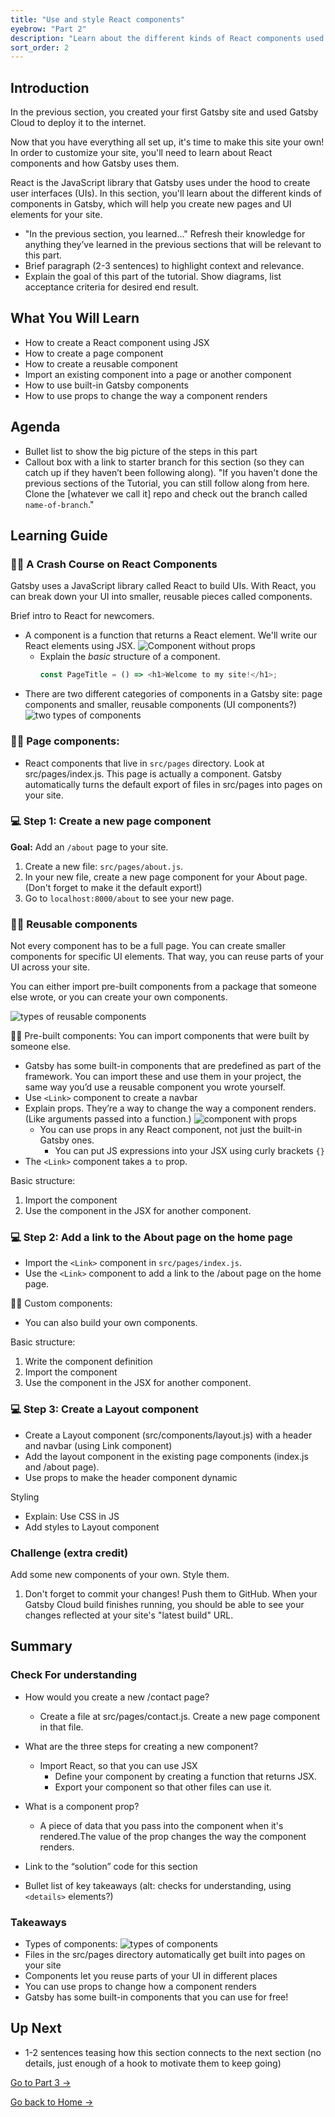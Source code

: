 ```yaml
---
title: "Use and style React components"
eyebrow: "Part 2"
description: "Learn about the different kinds of React components used in a Gatsby site. You'll also learn how to style components using CSS in JS."
sort_order: 2
---
```



<H2>Introduction</H2>

In the previous section, you created your first Gatsby site and used Gatsby Cloud to deploy it to the internet.

Now that you have everything all set up, it's time to make this site your own! In order to customize your site, you'll need to learn about React components and how Gatsby uses them.

<Calloutbox>
  React is the JavaScript library that Gatsby uses under the hood to create user
  interfaces (UIs). In this section, you'll learn about the different kinds of
  components in Gatsby, which will help you create new pages and UI elements for
  your site.
</Calloutbox>

- "In the previous section, you learned..." Refresh their knowledge for anything they’ve learned in the previous sections that will be relevant to this part.
- Brief paragraph (2-3 sentences) to highlight context and relevance.
- Explain the goal of this part of the tutorial. Show diagrams, list acceptance criteria for desired end result.

<H2>What You Will Learn</H2>

- How to create a React component using JSX
- How to create a page component
- How to create a reusable component
- Import an existing component into a page or another component
- How to use built-in Gatsby components
- How to use props to change the way a component renders

<H2>Agenda</H2>

- Bullet list to show the big picture of the steps in this part
- Callout box with a link to starter branch for this section (so they can catch up if they haven’t been following along). "If you haven't done the previous sections of the Tutorial, you can still follow along from here. Clone the [whatever we call it] repo and check out the branch called `name-of-branch`."

<H2>Learning Guide</H2>

<H3>👩‍🏫 A Crash Course on React Components</H3>

Gatsby uses a JavaScript library called React to build UIs. With React, you can break down your UI into smaller, reusable pieces called components.

Brief intro to React for newcomers.

- A component is a function that returns a React element. We'll write our React elements using JSX.
  ![Component without props](./component-without-props.png)
  - Explain the _basic_ structure of a component.
    ```js
    const PageTitle = () => <h1>Welcome to my site!</h1>;
    ```
- There are two different categories of components in a Gatsby site: page components and smaller, reusable components (UI components?)
  ![two types of components](./two-types-of-components.png)

<H3>👩‍🏫 Page components:</H3>

- React components that live in `src/pages` directory. Look at src/pages/index.js. This page is actually a component. Gatsby automatically turns the default export of files in src/pages into pages on your site.

<H3>💻 Step 1: Create a new page component</H3>

**Goal:** Add an `/about` page to your site.

1. Create a new file: `src/pages/about.js`.
1. In your new file, create a new page component for your About page. (Don't forget to make it the default export!)
1. Go to `localhost:8000/about` to see your new page.

<H3>👩‍🏫 Reusable components</H3>

Not every component has to be a full page. You can create smaller components for specific UI elements. That way, you can reuse parts of your UI across your site.

You can either import pre-built components from a package that someone else wrote, or you can create your own components.

![types of reusable components](./types-of-reusable-components.png)

👩‍🏫 Pre-built components: You can import components that were built by someone else.

- Gatsby has some built-in components that are predefined as part of the framework. You can import these and use them in your project, the same way you’d use a reusable component you wrote yourself.
- Use `<Link>` component to create a navbar
- Explain props. They’re a way to change the way a component renders. (Like arguments passed into a function.)
  ![component with props](./component-with-props.png)
  - You can use props in any React component, not just the built-in Gatsby ones.
    - You can put JS expressions into your JSX using curly brackets `{}`
- The `<Link>` component takes a `to` prop.

Basic structure:

1. Import the component
1. Use the component in the JSX for another component.

<H3>💻 Step 2: Add a link to the About page on the home page</H3>

- Import the `<Link>` component in `src/pages/index.js`.
- Use the `<Link>` component to add a link to the /about page on the home page.

👩‍🏫 Custom components:

- You can also build your own components.

Basic structure:

1. Write the component definition
1. Import the component
1. Use the component in the JSX for another component.

<H3>💻 Step 3: Create a Layout component</H3>

- Create a Layout component (src/components/layout.js) with a header and navbar (using Link component)
- Add the layout component in the existing page components (index.js and /about page).
- Use props to make the header component dynamic

Styling

- Explain: Use CSS in JS
- Add styles to Layout component

<H3>Challenge (extra credit)</H3>

Add some new components of your own. Style them.

1. Don't forget to commit your changes! Push them to GitHub. When your Gatsby Cloud build finishes running, you should be able to see your changes reflected at your site's "latest build" URL.

<H2>Summary</H2>

<H3>Check For understanding</H3>

- How would you create a new /contact page?
  - Create a file at src/pages/contact.js. Create a new page component in that file.
- What are the three steps for creating a new component?
  - Import React, so that you can use JSX
    - Define your component by creating a function that returns JSX.
    - Export your component so that other files can use it.
- What is a component prop?

  - A piece of data that you pass into the component when it's rendered.The value of the prop changes the way the component renders.

- Link to the “solution” code for this section
- Bullet list of key takeaways (alt: checks for understanding, using `<details>` elements?)

<H3>Takeaways</H3>

- Types of components:
  ![types of components](./types-of-components.png)
- Files in the src/pages directory automatically get built into pages on your site
- Components let you reuse parts of your UI in different places
- You can use props to change how a component renders
- Gatsby has some built-in components that you can use for free!

<H2>Up Next</H2>

- 1-2 sentences teasing how this section connects to the next section (no details, just enough of a hook to motivate them to keep going)

[Go to Part 3 &rarr;](/part-3)

[Go back to Home &rarr;](/)
